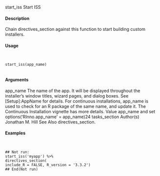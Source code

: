 start_iss
Start ISS

#### Description

Chain directives_section against this function to start building custom installers.

#### Usage
<pre><code>

start_iss(app_name)

</code></pre>
#### Arguments

app_name
The name of the app. It will be displayed throughout the installer’s window
titles, wizard pages, and dialog boxes. See [Setup]:AppName for details. For
continuous installations, app_name is used to check for an R package of the same
name, and update it. The Continuous Installation vignette has more details.
Value
app_name and set options('RInno.app_name' = app_name)24
tasks_section
Author(s)
Jonathan M. Hill
See Also
directives_section.

#### Examples
<pre><code>

## Not run:
start_iss('myapp') %>%
directives_section(
include_R = FALSE, R_version = '3.3.2')
## End(Not run)
<code></pre>
